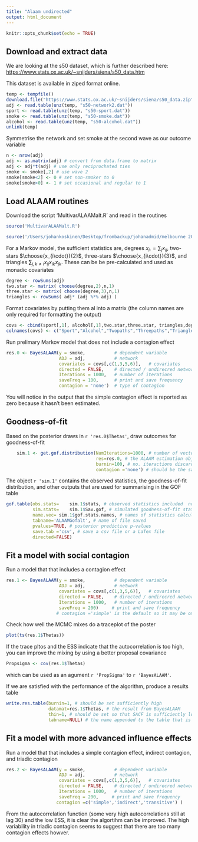 ```yaml
---
title: "Alaam undirected"
output: html_document
---
```


```r
knitr::opts_chunk$set(echo = TRUE)
```

## Download and extract data
We are looking at the s50 dataset, which is further described here:
<https://www.stats.ox.ac.uk/~snijders/siena/s50_data.htm>

This dataset is available in ziped format online. 

```r
temp <- tempfile()
download.file("https://www.stats.ox.ac.uk/~snijders/siena/s50_data.zip",temp)
adj <- read.table(unz(temp, "s50-network2.dat"))
sport <- read.table(unz(temp, "s50-sport.dat"))
smoke <- read.table(unz(temp, "s50-smoke.dat"))
alcohol <- read.table(unz(temp, "s50-alcohol.dat"))
unlink(temp)
```


Symmetrise the network and set smoke at the second wave as our outcome variable
```r
n <- nrow(adj)
adj <- as.matrix(adj) # convert from data.frame to matrix
adj <- adj*t(adj) # use only reciprochated ties
smoke <- smoke[,2] # use wave 2
smoke[smoke<2] <- 0 # set non-smoker to 0
smoke[smoke>0] <- 1 # set occasional and regular to 1
```



## Load ALAAM routines

Download the script 'MultivarALAAMalt.R' and read in the routines
```r
source('MultivarALAAMalt.R')
```

```r
source('/Users/johankoskinen/Desktop/frombackup/johanadmid/melbourne 2012/melbourne 2017/ASNAC/fomatting/ALAAM code may 2020/MultivarALAAMalt.R')
```


For a Markov model, the sufficient statistics are, degrees $x_{i\cdot}=\sum_j x_{ij}$, two-stars $\choose{x_{i\cdot}}{2}$, three-stars $\choose{x_{i\cdot}}{3}$, and triangles $\sum_{j,k \neq i}x_{ij}x_{ik}x_{jk}$. These can be be pre-calculated and used as monadic covariates

```r
degree <- rowSums(adj)
two.star <- matrix( choose(degree,2),n,1)
three.star <- matrix( choose(degree,3),n,1)
triangles <- rowSums( adj* (adj %*% adj) )
```

Format covariates by putting them al into a matrix (the column names are only required for formatting the output)

```r
covs <- cbind(sport[,1], alcohol[,1],two.star,three.star, triangles,degree)
colnames(covs) <- c("Sport","Alcohol","Twopaths","Threepaths","Triangles" ,"Degree")
```



Run prelimary Markov model that does not include a contagion effect
```r
res.0 <- BayesALAAM(y = smoke,           # dependent variable
                    ADJ = adj,           # network
                    covariates = covs[,c(1,3,5,6)],   # covariates
                    directed = FALSE,    # directed / undirecred network
                    Iterations = 1000,   # number of iterations
                    saveFreq = 100,      # print and save frequency
                    contagion = 'none')  # type of contagion
```

You will notice in the output that the simple contagion effect is reported as zero because it hasn't been estimated.


## Goodness-of-fit
Based on the posterior draws in ``r 'res.0$Thetas'``, draw outcomes for goodness-of-fit

```r
	sim.1 <- get.gof.distribution(NumIterations=1000, # number of vectors to draw
	                              res=res.0, # the ALAAM estimation object that contains model and results
	                              burnin=100, # no. iteractions discarded from GOF distribution
	                              contagion ='none') # should be the same as for model fitted
```


The object ``r 'sim.1'`` contains the observed statistics, the goodness-of-fit distribution, and other outputs that are used for summarising in the GOF table

```r
gof.table(obs.stats=	sim.1$stats, # observed statistics included  not fitted statistics
          sim.stats=	sim.1$Sav.gof, # simulated goodness-of-fit statistics
          name.vec=	sim.1$gof.stats.names, # names of statistics calculate, not all will be used if undirected
          tabname='ALAAMGofalt', # name of file saved
          pvalues=TRUE, # posterior predictive p-values
          save.tab ='csv', # save a csv file or a LaTex file
          directed=FALSE)
```

## Fit a model with social contagion
Run a model that that includes a contagion effect
```r
res.1 <- BayesALAAM(y = smoke,           # dependent variable
                    ADJ = adj,           # network
                    covariates = covs[,c(1,3,5,6)],   # covariates
                    directed = FALSE,    # directed / undirecred network
                    Iterations = 1000,   # number of iterations
                    saveFreq = 200)     # print and save frequency
                   # contagion ='simple' is the default so it may be omitted as an argument
```


Check how well the MCMC mixes do a traceplot of the poster

```r
plot(ts(res.1$Thetas))
```

If the trace pltos and the ESS indicate that the autocorrelation is too high, you can improve the mixing by using a better proposal covariance

```r
Propsigma <- cov(res.1$Thetas)
```

which can be used as an agument ``r 'PropSigma'`` to ``r 'BayesALAAM'``.

If we are satisfied with the performance of the algorithm, produce a results table
```r
write.res.table(burnin=1, # should be set sufficiently high
                datamat=res.1$Thetas, # the result from BayesALAAM
                thin=1, # should be set so that SACF is sufficiently low, important for CI
                tabname=NULL) # the name appended to the table that is saved
```


## Fit a model with more advanced influence effects
Run a model that that includes a simple contagion effect, indirect contagion, and triadic contagion
```r
res.2 <- BayesALAAM(y = smoke,           # dependent variable
                    ADJ = adj,           # network
                    covariates = covs[,c(1,3,5,6)],   # covariates
                    directed = FALSE,    # directed / undirecred network
                    Iterations = 1000,   # number of iterations
                    saveFreq = 200,     # print and save frequency
                   contagion =c('simple','indirect','transitive') )
```

From the autocorrelation function (some very high autocorrelations still at lag 30) and the low ESS, it is clear the algortihm can be improved. The high variability in triadic contagion seems to suggest that there are too many contagion effects howver.
